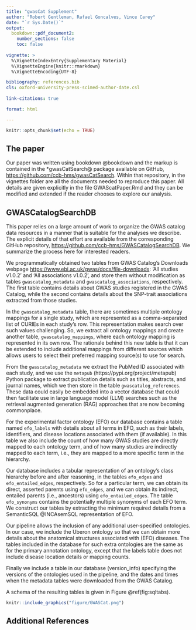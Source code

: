```yaml
---
title: "gwasCat Supplement"
author: "Robert Gentleman, Rafael Goncalves, Vince Carey"
date: "`r Sys.Date()`"
output: 
  bookdown::pdf_document2: 
    number_sections: false
    toc: false
    
vignette: >
  %\VignetteIndexEntry{Supplementary Material}
  %\VignetteEngine{knitr::rmarkdown}
  %\VignetteEncoding{UTF-8}

bibliography: references.bib
cls: oxford-university-press-scimed-author-date.csl
  
link-citations: true

format: html

---
```


```r
knitr::opts_chunk$set(echo = TRUE)
```

## The paper

Our paper was written using bookdown @bookdown and the markup is contained in the *gwasCatSearch@ package available on GitHub, <https://github.com/ccb-hms/gwasCatSearch>. Within that repository, in the vignettes folder are all the documents needed to reproduce this paper.  All details are given explicitly in the file GWAScatPaper.Rmd and they can be modified and extended if the reader chooses to explore our analysis.


## GWASCatalogSearchDB

This paper relies on a large amount of work to organize the GWAS catalog data resources in a manner that is suitable for the analyses we describe.  The explicit details of that effort are available from the corresponding GitHub repository, <https://github.com/ccb-hms/GWASCatalogSearchDB>.  We summarize the process here for interested readers.

We programmatically obtained two tables from GWAS Catalog's Downloads webpage <https://www.ebi.ac.uk/gwas/docs/file-downloads>: 'All studies v1.0.2' and 'All associations v1.0.2', and store them without modification as tables `gwascatalog_metadata` and `gwascatalog_associations`, respectively. The first table contains details about GWAS studies registered in the GWAS Catalog, while the second contains details about the SNP-trait associations extracted from those studies. 

In the `gwascatalog_metadata` table, there are sometimes multiple ontology mappings for a single study, which are represented as a comma-separated list of CURIEs in each study's row. This representation makes search over such values challenging. So, we extract all ontology mappings and create another table, `gwascatalog_mappings`, where each ontology mapping is represented in its own row. The rationale behind this new table is that it can be extended to include additional mappings from different sources which allows users to select their preferred mapping source(s) to use for search.

From the `gwascatalog_metadata` we extract the PubMed ID associated with each study, and we use the `metapub` (https://pypi.org/project/metapub) Python package to extract publication details such as titles, abstracts, and journal names, which we then store in the table `gwascatalog_references`. These data could easily be embedded into a vector database that could then facilitate use in large language model (LLM)
searches such as the retrieval augmented generation (RAG) approaches that are now becoming commonplace.

For the experimental factor ontology (EFO) our database contains a table named `efo_labels` with details about all terms in EFO, such as their labels, identifiers, and disease locations associated with them (if available). In this table we also include the count of how many GWAS studies are directly mapped to each ontology term, and of how many studies are indirectly mapped to each term, i.e., they are mapped to a more specific term in the hierarchy. 

Our database includes a tabular representation of an ontology's class hierarchy before and after reasoning, in the tables `efo_edges` and `efo_entailed_edges`, respectively. So for a particular term, we can obtain its direct, asserted parents using `efo_edges`, and we can obtain its indirect, entailed parents (i.e., ancestors) using `efo_entailed_edges`. The table `efo_synonyms` contains the potentially multiple synonyms of each EFO term. We construct our tables by extracting the minimum required details from a SemanticSQL @INCAsemSQL representation of EFO.

Our pipeline allows the inclusion of any additional user-specified ontologies. In our case, we include the Uberon ontology so that we can obtain more details about the anatomical structures associated with (EFO) diseases. The tables included in the database for such extra ontologies are the same as for the primary annotation ontology, except that the labels table does not include disease location details or mapping counts.

Finally we include a table in our database (version_info) specifying the versions of the ontologies used in the pipeline, and the dates and times when the metadata tables were downloaded from the GWAS Catalog. 

A schema of the resulting tables is given in Figure \@ref(fig:sqltabs).

```r
knitr::include_graphics("figure/GWASCat.png")
```

## Additional References


